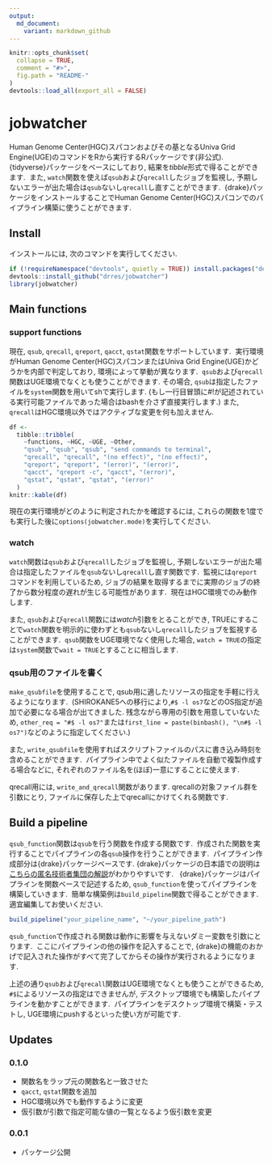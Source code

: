 ```yaml
---
output:
  md_document:
    variant: markdown_github
---
```


<!-- README.md is generated from README.Rmd. Please edit that file -->

```r
knitr::opts_chunk$set(
  collapse = TRUE,
  comment = "#>",
  fig.path = "README-"
)
devtools::load_all(export_all = FALSE)
```

# jobwatcher

Human Genome Center(HGC)スパコンおよびその基となるUniva Grid Engine(UGE)のコマンドをRから実行するRパッケージです(非公式).\  
{tidyverse}パッケージをベースにしており, 結果を*tibble*形式で得ることができます.\ 
また, `watch`関数を使えば`qsub`および`qrecall`したジョブを監視し, 予期しないエラーが出た場合は`qsub`ないし`qrecall`し直すことができます.\ 
{drake}パッケージをインストールすることでHuman Genome Center(HGC)スパコンでのパイプライン構築に使うことができます.

## Install

インストールには, 次のコマンドを実行してください.

```r
if (!requireNamespace("devtools", quietly = TRUE)) install.packages("devtools")
devtools::install_github("drres/jobwatcher")
library(jobwatcher)
```

## Main functions

### support functions

現在, `qsub`, `qrecall`, `qreport`, `qacct`, `qstat`関数をサポートしています.\ 
実行環境がHuman Genome Center(HGC)スパコンまたはUniva Grid Engine(UGE)かどうかを内部で判定しており, 環境によって挙動が異なります.\ 
`qsub`および`qrecall`関数はUGE環境でなくとも使うことができます. その場合, `qsub`は指定したファイルを`system`関数を用いてshで実行します. (もし一行目冒頭に#!が記述されている実行可能ファイルであった場合はbashを介さず直接実行します.) また, `qrecall`はHGC環境以外ではアクティブな変更を何も加えません.

```r
df <-
  tibble::tribble(
    ~functions, ~HGC, ~UGE, ~Other,
    "qsub", "qsub", "qsub", "send commands to terminal",
    "qrecall", "qrecall", "(no effect)", "(no effect)",
    "qreport", "qreport", "(error)", "(error)",
    "qacct", "qreport -c", "qacct", "(error)",
    "qstat", "qstat", "qstat", "(error)"
  )
knitr::kable(df)
```

現在の実行環境がどのように判定されたかを確認するには, これらの関数を1度でも実行した後に`options(jobwatcher.mode)`を実行してください.

### watch

`watch`関数は`qsub`および`qrecall`したジョブを監視し, 予期しないエラーが出た場合は指定したファイルを`qsub`ないし`qrecall`し直す関数です.\ 
監視には`qreport`コマンドを利用しているため, ジョブの結果を取得するまでに実際のジョブの終了から数分程度の遅れが生じる可能性があります.\ 
現在はHGC環境でのみ動作します.

また, `qsub`および`qrecall`関数には*watch*引数をとることができ, TRUEにすることで`watch`関数を明示的に使わずとも`qsub`ないし`qrecall`したジョブを監視することができます.\ 
`qsub`関数をUGE環境でなく使用した場合, `watch = TRUE`の指定は`system`関数で`wait = TRUE`とすることに相当します. 

### qsub用のファイルを書く

`make_qsubfile`を使用することで, qsub用に適したリソースの指定を手軽に行えるようになります.\ 
(SHIROKANE5への移行により,`#$ -l os7`などのOS指定が追加で必要になる場合が出てきました.
残念ながら専用の引数を用意していないため, `other_req = "#$ -l os7"`または`first_line = paste(binbash(), "\n#$ -l os7")`などのように指定してください.)

また, `write_qsubfile`を使用すればスクリプトファイルのパスに書き込み時刻を含めることができます.\ 
パイプライン中でよく似たファイルを自動で複製作成する場合などに, それぞれのファイル名を(ほぼ)一意にすることに使えます.

qrecall用には, `write_and_qrecall`関数があります. qrecallの対象ファイル群を引数にとり, ファイルに保存した上でqrecallにかけてくれる関数です.

## Build a pipeline

`qsub_function`関数は`qsub`を行う関数を作成する関数です.\ 
作成された関数を実行することでパイプラインの各`qsub`操作を行うことができます.\ 
パイプライン作成部分は{drake}パッケージベースです. {drake}パッケージの日本語での説明は[こちらの匿名技術者集団の解説](https://blog.hoxo-m.com/entry/2018/09/05/184425)がわかりやすいです. \ 
{drake}パッケージはパイプラインを関数ベースで記述するため, `qsub_function`を使ってパイプラインを構築していきます.\ 
簡単な構築例は`build_pipeline`関数で得ることができます.\ 
適宜編集してお使いください.

```r
build_pipeline("your_pipeline_name", "~/your_pipeline_path")
```

`qsub_function`で作成される関数は動作に影響を与えないダミー変数を引数にとります.\ 
ここにパイプラインの他の操作を記入することで, {drake}の機能のおかげで記入された操作がすべて完了してからその操作が実行されるようになります.

上述の通り`qsub`および`qrecall`関数はUGE環境でなくとも使うことができるため, `#$`によるリソースの指定はできませんが, デスクトップ環境でも構築したパイプラインを動かすことができます.\ 
パイプラインをデスクトップ環境で構築・テストし, UGE環境にpushするといった使い方が可能です.

## Updates

### 0.1.0

* 関数名をラップ元の関数名と一致させた
* `qacct`, `qstat`関数を追加
* HGC環境以外でも動作するように変更
* 仮引数が引数で指定可能な値の一覧となるよう仮引数を変更

### 0.0.1

* パッケージ公開